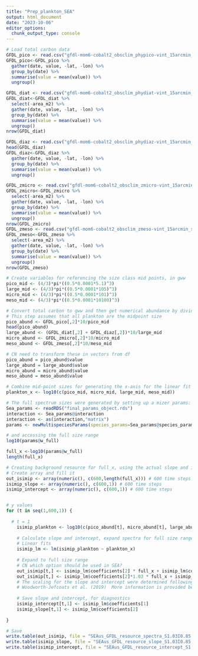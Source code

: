 ```yaml
---
title: "Prep_plankton_SEA"
output: html_document
date: "2023-10-06"
editor_options: 
  chunk_output_type: console
---
```


```r

# Load total carbon data
GFDL_pico <- read.csv("gfdl-mom6-cobalt2_obsclim_phypico-vint_15arcmin_SEAustralia-mizer_monthly_1961_2010.csv")
GFDL_pico<-GFDL_pico %>% 
  gather(date, value, -lat, -lon) %>% 
  group_by(date) %>% 
  summarise(value = mean(value)) %>% 
  ungroup()

GFDL_diat <- read.csv("gfdl-mom6-cobalt2_obsclim_phydiat-vint_15arcmin_seaustralia-mizer_monthly_1961_2010.csv")
GFDL_diat<-GFDL_diat %>% 
  select(-area_m2) %>% 
  gather(date, value, -lat, -lon) %>% 
  group_by(date) %>% 
  summarise(value = mean(value)) %>% 
  ungroup() 
nrow(GFDL_diat)

GFDL_diaz <- read.csv("gfdl-mom6-cobalt2_obsclim_phydiaz-vint_15arcmin_SEAustralia-mizer_monthly_1961_2010.csv")
head(GFDL_diaz)
GFDL_diaz<-GFDL_diaz %>% 
  gather(date, value, -lat, -lon) %>% 
  group_by(date) %>% 
  summarise(value = mean(value)) %>% 
  ungroup()

GFDL_zmicro <- read.csv("gfdl-mom6-cobalt2_obsclim_zmicro-vint_15arcmin_seaustralia-mizer_monthly_1961_2010.csv")
GFDL_zmicro<-GFDL_zmicro %>% 
  select(-area_m2) %>% 
  gather(date, value, -lat, -lon) %>% 
  group_by(date) %>% 
  summarise(value = mean(value)) %>% 
  ungroup()
nrow(GFDL_zmicro)
GFDL_zmeso <- read.csv("gfdl-mom6-cobalt2_obsclim_zmeso-vint_15arcmin_seaustralia-mizer_monthly_1961_2010.csv")
GFDL_zmeso<-GFDL_zmeso %>% 
  select(-area_m2) %>% 
  gather(date, value, -lat, -lon) %>% 
  group_by(date) %>% 
  summarise(value = mean(value)) %>% 
  ungroup()
nrow(GFDL_zmeso)

# Create variables for referencing the size class mid points, in gww
pico_mid <- (4/3)*pi*((0.5*0.0001*5.1)^3)
large_mid <- (4/3)*pi*((0.5*0.0001*105)^3)
micro_mid <- (4/3)*pi*((0.5*0.0001*101)^3)
meso_mid <- (4/3)*pi*((0.5*0.0001*10100)^3)

# Convert total carbon to gww and then get numerical abundance by dividing by size class mid point
# This step assumes that all plankton are the midpoint size
pico_abund <- GFDL_pico[,2]*10/pico_mid
head(pico_abund)
large_abund <- (GFDL_diat[,2] + GFDL_diaz[,2])*10/large_mid
micro_abund <- GFDL_zmicro[,2]*10/micro_mid
meso_abund <- GFDL_zmeso[,2]*10/meso_mid

# CN need to transform these in vectors from df
pico_abund = pico_abund$value
large_abund = large_abund$value
micro_abund = micro_abund$value
meso_abund = meso_abund$value

# Combine mid-point sizes for generating the x-axis for the linear fit
plankton_x <- log10(c(pico_mid, micro_mid, large_mid, meso_mid))

# The full spectrum sizes were generated by setting up a mizer params:
Sea_params <- readRDS("final_params_object.rds")
interaction <- Sea_params@interaction
interaction <- as(interaction,"matrix")
params <- newMultispeciesParams(species_params=Sea_params@species_params,interaction = interaction, kappa = 0.002191539)

# and accessing the full size range
log10(params@w_full)

full_x <-log10(params@w_full)
length(full_x)

# Creating background resource for full_x, using the actual slope and intercept from the linear models.
# Create array and fill it
out_isimip <- array(numeric(), c(600,length(full_x))) # 600 time steps by 226 size classes
isimip_slope <- array(numeric(), c(600,1)) # 600 time steps
isimip_intercept <- array(numeric(), c(600,1)) # 600 time steps


# y values
for (t in seq(1,600,1)) {
  
  # t = 1
	isimip_plankton <- log10(c(pico_abund[t], micro_abund[t], large_abund[t], meso_abund[t]))
		
	# Calculate slope and intercept, expand spectra for full size range
	# Linear fits
	isimip_lm <- lm(isimip_plankton ~ plankton_x)
	
	# Expand to full size range
	# CN which option should be used in SEA? 
	out_isimip[t,] <- isimip_lm$coefficients[2] * full_x + isimip_lm$coefficients[1]
	out_isimip[t,] <- isimip_lm$coefficients[2]*1.03 * full_x + isimip_lm$coefficients[1]*0.85
	# The scaling for the slope and intercept were determined following the method in 
	# Woodworth-Jefcoats et al. (2019)  More information is provided below.
	
	# Save slope and intercept, for diagnostics
	isimip_intercept[t,1] <- isimip_lm$coefficients[1]
	isimip_slope[t,1] <- isimip_lm$coefficients[2]
	
}

# Save
write.table(out_isimip, file = "SEAus_GFDL_resource_spectra_S1.03I0.85.dat", quote = FALSE, row.names = TRUE, col.names = TRUE)
write.table(isimip_slope, file = "SEAus_GFDL_resource_slope_S1.03I0.85.dat", quote = FALSE, sep = "\t", row.names = FALSE, col.names = FALSE)
write.table(isimip_intercept, file = "SEAus_GFDL_resource_intercept_S1.03I0.85.dat", quote = FALSE, sep = "\t", row.names = FALSE, col.names = FALSE)

```
